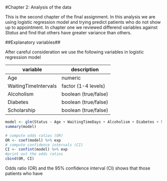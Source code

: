 #Chapter 2: Analysis of the data

This is the second chapter of the final assignment. In this analysis we are using logistic regression model and trying predict patients who do not show up to appointment. In chapter one we reviewed differend variables against *Status* and find that others have greater variance than others.

##Explanatory variables##

After careful consideration we use the following variables in logistic regression model

|variable|description|
|---------|----------|
|Age|numeric|
|WaitingTimeIntervals|factor (1-4 levels)|
|Alcoholism|boolean (true/false)|
|Diabetes|boolean (true/false)|
|Scholarship|boolean (true/false)|

```r
model <- glm(Status ~ Age + WaitingTimeDays + Alcoholism + Diabetes + Scholarship, data = noshow, family = "binomial")
summary(model)
```

```r
# compute odds ratios (OR)
OR <- coef(model) %>% exp
# compute confidence intervals (CI)
CI <- confint(model) %>% exp
#print out the odds ratios
cbind(OR, CI)
```

Odds ratio (OR) and the 95% confidence interval (CI) shows that those patients who have 

